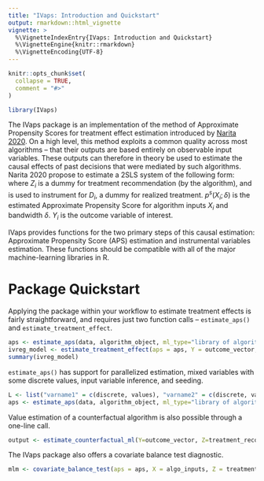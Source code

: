```yaml
---
title: "IVaps: Introduction and Quickstart"
output: rmarkdown::html_vignette
vignette: >
  %\VignetteIndexEntry{IVaps: Introduction and Quickstart}
  %\VignetteEngine{knitr::rmarkdown}
  %\VignetteEncoding{UTF-8}
---
```


```r
knitr::opts_chunk$set(
  collapse = TRUE,
  comment = "#>"
)
```

```r
library(IVaps)
```
The IVaps package is an implementation of the method of Approximate Propensity Scores for treatment effect estimation introduced by [Narita 2020](https://ideas.repec.org/p/eti/rdpsjp/20045.html). On a high level, this method exploits a common quality across most algorithms -- that their outputs are based entirely on observable input variables. These outputs can therefore in theory be used to estimate the causal effects of past decisions that were mediated by such algorithms. Narita 2020 propose to estimate a 2SLS system of the following form:
\begin{align}
D_i &= \gamma_0 + \gamma_1 Z_i + \gamma_2 p^s(X_i;\delta) + v_i \\
Y_i &= \beta_0 + \beta_1 D_i + \beta_2 p^s(X_i;\delta) + \epsilon_i
\end{align}
where $Z_i$ is a dummy for treatment recommendation (by the algorithm), and is used to instrument for $D_i$, a dummy for realized treatment. $p^s(X_i;\delta)$ is the estimated Approximate Propensity Score for algorithm inputs $X_i$ and bandwidth $\delta$. $Y_i$ is the outcome variable of interest.

IVaps provides functions for the two primary steps of this causal estimation: Approximate Propensity Score (APS) estimation and instrumental variables estimation. These functions should be compatible with all of the major machine-learning libraries in R. 

# Package Quickstart
Applying the package within your workflow to estimate treatment effects is fairly straightforward, and requires just two function calls -- `estimate_aps()` and `estimate_treatment_effect`. 
```r
aps <- estimate_aps(data, algorithm_object, ml_type="library of algorithm object", Xc=c("vector", "of", "continuous", "variable", "names"), Xd=c("vector", "of", "discrete", "variable", "names"))
ivreg_model <- estimate_treatment_effect(aps = aps, Y = outcome_vector, Z=treatment_reccomendation, D = treatment_assignment)
summary(ivreg_model)
```
`estimate_aps()` has support for parallelized estimation, mixed variables with some discrete values, input variable inference, and seeding.
```r
L <- list("varname1" = c(discrete, values), "varname2" = c(discrete, values))
aps <- estimate_aps(data, algorithm_object, ml_type="library of algorithm object", infer=T, L = L, parallel = T, seed=1)
```
Value estimation of a counterfactual algorithm is also possible through a one-line call. 
```r
output <- estimate_counterfactual_ml(Y=outcome_vector, Z=treatment_recommendation,ML=original_algo_output, ML_new=counterfactual_algo_output)
```
The IVaps package also offers a covariate balance test diagnostic.
```r
mlm <- covariate_balance_test(aps = aps, X = algo_inputs, Z = treatment_recommendation)
```
